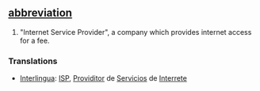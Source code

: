 == [[abbreviation]] ==
# "Internet Service Provider", a company which provides internet access for a fee.

=== Translations ===
*[[Interlingua]]: [[ISP]], [[Providitor]]  de [[Servicios]] de [[Interrete]]